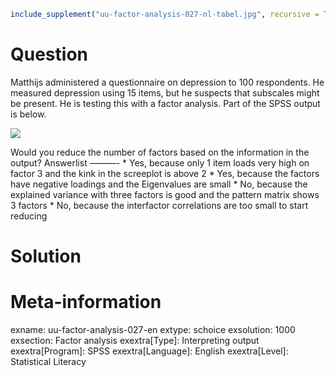 ```r
include_supplement("uu-factor-analysis-027-nl-tabel.jpg", recursive = TRUE)
```

Question
========
  
Matthijs administered a questionnaire on depression to 100 respondents. He measured depression using 15 items, but he suspects that subscales might be present. He is testing this with a factor analysis. Part of the SPSS output is below. 

![](uu-factor-analysis-027-nl-tabel.jpg)

Would you reduce the number of factors based on the information in the output? 
Answerlist
----------
* Yes, because only 1 item loads very high on factor 3 and the kink in the screeplot is above 2
* Yes, because the factors have negative loadings and the Eigenvalues are small
* No, because the explained variance with three factors is good and the pattern matrix shows 3 factors
* No, because the interfactor correlations are too small to start reducing

Solution
========

Meta-information
================
exname: uu-factor-analysis-027-en
extype: schoice
exsolution: 1000
exsection: Factor analysis
exextra[Type]: Interpreting output
exextra[Program]: SPSS
exextra[Language]: English
exextra[Level]: Statistical Literacy
